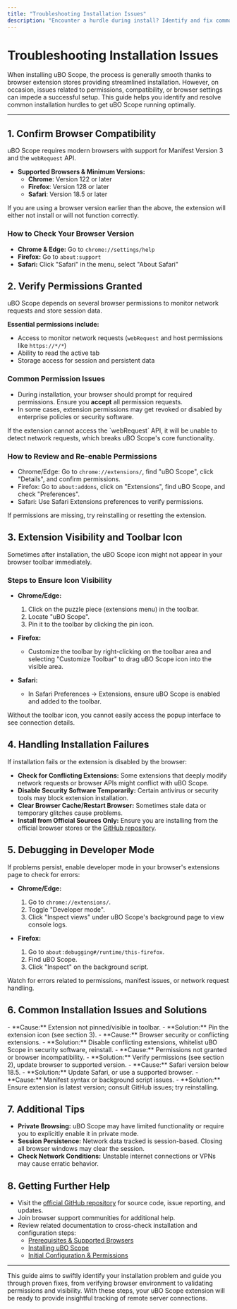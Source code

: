 ```yaml
---
title: "Troubleshooting Installation Issues"
description: "Encounter a hurdle during install? Identify and fix common problems such as permissions, browser compatibility, and extension visibility. Proven tips for a successful setup."
---
```


# Troubleshooting Installation Issues

When installing uBO Scope, the process is generally smooth thanks to browser extension stores providing streamlined installation. However, on occasion, issues related to permissions, compatibility, or browser settings can impede a successful setup. This guide helps you identify and resolve common installation hurdles to get uBO Scope running optimally.

---

## 1. Confirm Browser Compatibility

uBO Scope requires modern browsers with support for Manifest Version 3 and the `webRequest` API.

- **Supported Browsers & Minimum Versions:**
  - **Chrome**: Version 122 or later
  - **Firefox**: Version 128 or later
  - **Safari**: Version 18.5 or later

<Tip>
If you are using a browser version earlier than the above, the extension will either not install or will not function correctly.
</Tip>

### How to Check Your Browser Version

- **Chrome & Edge:** Go to `chrome://settings/help`
- **Firefox:** Go to `about:support`
- **Safari:** Click "Safari" in the menu, select "About Safari"


## 2. Verify Permissions Granted

uBO Scope depends on several browser permissions to monitor network requests and store session data.

**Essential permissions include:**

- Access to monitor network requests (`webRequest` and host permissions like `https://*/*`)
- Ability to read the active tab
- Storage access for session and persistent data

### Common Permission Issues

- During installation, your browser should prompt for required permissions. Ensure you **accept** all permission requests.
- In some cases, extension permissions may get revoked or disabled by enterprise policies or security software.

<Warning>
If the extension cannot access the `webRequest` API, it will be unable to detect network requests, which breaks uBO Scope's core functionality.
</Warning>

### How to Review and Re-enable Permissions

- Chrome/Edge: Go to `chrome://extensions/`, find "uBO Scope", click "Details", and confirm permissions.
- Firefox: Go to `about:addons`, click on "Extensions", find uBO Scope, and check "Preferences".
- Safari: Use Safari Extensions preferences to verify permissions.

If permissions are missing, try reinstalling or resetting the extension.

## 3. Extension Visibility and Toolbar Icon

Sometimes after installation, the uBO Scope icon might not appear in your browser toolbar immediately.

### Steps to Ensure Icon Visibility

- **Chrome/Edge:**
  1. Click on the puzzle piece (extensions menu) in the toolbar.
  2. Locate "uBO Scope".
  3. Pin it to the toolbar by clicking the pin icon.

- **Firefox:**
  - Customize the toolbar by right-clicking on the toolbar area and selecting "Customize Toolbar" to drag uBO Scope icon into the visible area.

- **Safari:**
  - In Safari Preferences → Extensions, ensure uBO Scope is enabled and added to the toolbar.

<Note>
Without the toolbar icon, you cannot easily access the popup interface to see connection details.
</Note>

## 4. Handling Installation Failures

If installation fails or the extension is disabled by the browser:

- **Check for Conflicting Extensions:** Some extensions that deeply modify network requests or browser APIs might conflict with uBO Scope.
- **Disable Security Software Temporarily:** Certain antivirus or security tools may block extension installation.
- **Clear Browser Cache/Restart Browser:** Sometimes stale data or temporary glitches cause problems.
- **Install from Official Sources Only:** Ensure you are installing from the official browser stores or the [GitHub repository](https://github.com/gorhill/uBO-Scope).

## 5. Debugging in Developer Mode

If problems persist, enable developer mode in your browser's extensions page to check for errors:

- **Chrome/Edge:**
  1. Go to `chrome://extensions/`.
  2. Toggle "Developer mode".
  3. Click "Inspect views" under uBO Scope's background page to view console logs.

- **Firefox:**
  1. Go to `about:debugging#/runtime/this-firefox`.
  2. Find uBO Scope.
  3. Click "Inspect" on the background script.

Watch for errors related to permissions, manifest issues, or network request handling.

## 6. Common Installation Issues and Solutions

<AccordionGroup title="Common Problems and Fixes">
<Accordion title="No Toolbar Icon Appears After Installation">
- **Cause:** Extension not pinned/visible in toolbar.
- **Solution:** Pin the extension icon (see section 3).
</Accordion>
<Accordion title="Extension Disabled Immediately After Install">
- **Cause:** Browser security or conflicting extensions.
- **Solution:** Disable conflicting extensions, whitelist uBO Scope in security software, reinstall.
</Accordion>
<Accordion title="Network Requests Not Detected (No Badge Updates)">
- **Cause:** Permissions not granted or browser incompatibility.
- **Solution:** Verify permissions (see section 2), update browser to supported version.
</Accordion>
<Accordion title="Extension Fails to Install on Safari">
- **Cause:** Safari version below 18.5.
- **Solution:** Update Safari, or use a supported browser.
</Accordion>
<Accordion title="Errors in Developer Console">
- **Cause:** Manifest syntax or background script issues.
- **Solution:** Ensure extension is latest version; consult GitHub issues; try reinstalling.
</Accordion>
</AccordionGroup>

## 7. Additional Tips

- **Private Browsing:** uBO Scope may have limited functionality or require you to explicitly enable it in private mode.
- **Session Persistence:** Network data tracked is session-based. Closing all browser windows may clear the session.
- **Check Network Conditions:** Unstable internet connections or VPNs may cause erratic behavior.

## 8. Getting Further Help

- Visit the [official GitHub repository](https://github.com/gorhill/uBO-Scope) for source code, issue reporting, and updates.
- Join browser support communities for additional help.
- Review related documentation to cross-check installation and configuration steps:
  - [Prerequisites & Supported Browsers](https://example.com/getting-started/installation-setup/system-prerequisites) 
  - [Installing uBO Scope](https://example.com/getting-started/installation-setup/install-extension)
  - [Initial Configuration & Permissions](https://example.com/getting-started/installation-setup/first-run-config)

---

This guide aims to swiftly identify your installation problem and guide you through proven fixes, from verifying browser environment to validating permissions and visibility. With these steps, your uBO Scope extension will be ready to provide insightful tracking of remote server connections.
